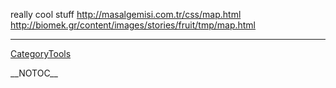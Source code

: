 really cool stuff
http://masalgemisi.com.tr/css/map.html
http://biomek.gr/content/images/stories/fruit/tmp/map.html
----
[[CategoryTools]]

__NOTOC__